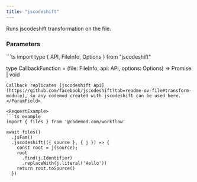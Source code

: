 ```yaml
---
title: "jscodeshift"
---
```


<ResponseField name="jscodeshift(callback)" />
Runs jscodeshift transformation on the file.

### Parameters

<ParamField path="callback" type="CallbackFunction" required>
```ts
import type { API, FileInfo, Options } from "jscodeshift"

type CallbackFunction =
  (file: FileInfo, api: API, options: Options) => Promise<void> | void
```
Callback replicates [jscodeshift Api](https://github.com/facebook/jscodeshift?tab=readme-ov-file#transform-module), so any codemod created with jscodeshift can be used here.
</ParamField>

<RequestExample>
```ts example
import { files } from '@codemod.com/workflow'

await files()
  .jsFam()
  .jscodeshift(({ source }, { j }) => {
    const root = j(source);
    root
      .find(j.Identifier)
      .replaceWith(j.literal('Hello'))
    return root.toSource()
  })
```
</RequestExample>
